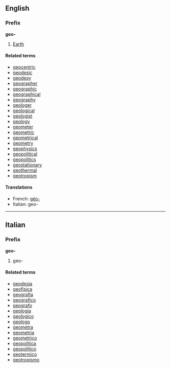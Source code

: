 ==English==
===Prefix===
'''geo-'''

#[[Earth]]

====Related terms====
*[[geocentric]]
*[[geodesic]]
*[[geodesy]]
*[[geographer]]
*[[geographic]]
*[[geographical]]
*[[geography]]
*[[geologer]]
*[[geological]]
*[[geologist]]
*[[geology]]
*[[geometer]]
*[[geometric]]
*[[geometrical]]
*[[geometry]]
*[[geophysics]]
*[[geopolitical]]
*[[geopolitics]]
*[[geostationary]]
*[[geothermal]]
*[[geotropism]]

====Translations====
*French: [[géo-]]
*Italian: geo-

----
==Italian==
===Prefix===
'''geo-'''

#geo-

====Related terms====
*[[geodesia]]
*[[geofisica]]
*[[geografia]]
*[[geografico]]
*[[geografo]]
*[[geologia]]
*[[geologico]]
*[[geologo]]
*[[geometra]]
*[[geometria]]
*[[geometrico]]
*[[geopolitica]]
*[[geopolitico]]
*[[geotermico]]
*[[geotropismo]]